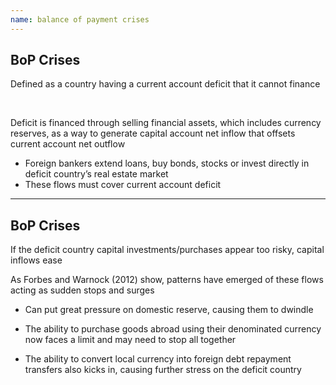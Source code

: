 ```yaml
---
name: balance of payment crises
---
```


## BoP Crises

[Defined as]{.hp} a country having a current account deficit that it cannot finance

<br>

::: {.fragment}
Deficit is financed through selling financial assets, which includes currency reserves, as a way to generate [capital account net inflow]{.hp} that offsets [current account net outflow]{.hp}
:::

::: {.incremental}
- Foreign bankers extend loans, buy bonds, stocks or invest directly in deficit country's real estate market
- These flows must cover current account deficit
:::

---

## BoP Crises

If the [deficit country]{.hp} capital investments/purchases appear too risky, capital inflows ease

As [Forbes and Warnock (2012)]{.hii} show, patterns have emerged of these flows acting as sudden stops and surges

::: {.incremental}
-  Can put great pressure on domestic reserve, causing them to dwindle

- The ability to [purchase goods abroad]{.h} using their denominated currency now faces a limit and may need to stop all together

- The ability to [convert local currency into foreign debt repayment transfers]{.h} also kicks in, causing further stress on the [deficit country]{.hp}
:::

<!---

![](images/forbes-&-warnock-capital-flow-waves-abstract.png){fig-align="center"}

---

![](images/forbes-&-warnock-net-&-gross-flows-for-Chile.png){fig-align="center"}

::: {.fragment}
Help from allies and IMF act as stopgaps to slow decline. 
Deficit must shrink until confidence in the country is restored
:::

-->